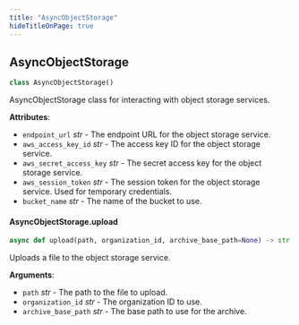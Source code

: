 ```yaml
---
title: "AsyncObjectStorage"
hideTitleOnPage: true
---
```


## AsyncObjectStorage

```python
class AsyncObjectStorage()
```

AsyncObjectStorage class for interacting with object storage services.

**Attributes**:

- `endpoint_url` _str_ - The endpoint URL for the object storage service.
- `aws_access_key_id` _str_ - The access key ID for the object storage service.
- `aws_secret_access_key` _str_ - The secret access key for the object storage service.
- `aws_session_token` _str_ - The session token for the object storage service. Used for temporary credentials.
- `bucket_name` _str_ - The name of the bucket to use.

#### AsyncObjectStorage.upload

```python
async def upload(path, organization_id, archive_base_path=None) -> str
```

Uploads a file to the object storage service.

**Arguments**:

- `path` _str_ - The path to the file to upload.
- `organization_id` _str_ - The organization ID to use.
- `archive_base_path` _str_ - The base path to use for the archive.


